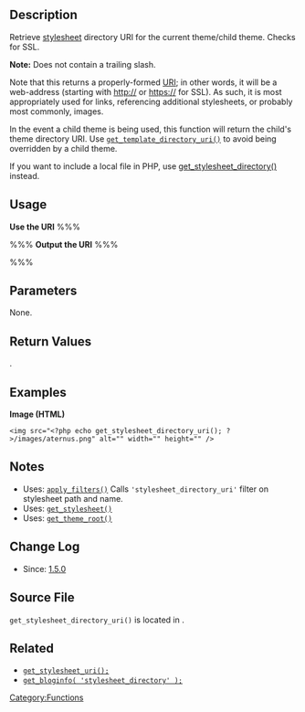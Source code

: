 {{Languages|
{{en|get stylesheet directory uri}}
{{ko|get stylesheet directory uri}}
}}

== Description ==

Retrieve [http://en.wikipedia.org/wiki/Cascading_Style_Sheets stylesheet] directory URI for the current theme/child theme. Checks for SSL.

<b>Note:</b> Does not contain a trailing slash.

Note that this returns a properly-formed [http://en.wikipedia.org/wiki/Uniform_Resource_Identifier URI]; in other words, it will be a web-address (starting with http:// or https:// for SSL). As such, it is most appropriately used for links, referencing additional stylesheets, or probably most commonly, images.

In the event a child theme is being used, this function will return the child's theme directory URI.
Use [[Function_Reference/get_template_directory_uri|<tt> get_template_directory_uri()</tt>]] to avoid being overridden by a child theme.

If you want to include a local file in PHP, use [[Function_Reference/get_stylesheet_directory|get_stylesheet_directory()]] instead.

== Usage ==

'''Use the URI'''
%%%<?php get_stylesheet_directory_uri(); ?>%%%
'''Output the URI'''
%%%<?php echo get_stylesheet_directory_uri(); ?>%%%

== Parameters ==

None.

== Return Values ==

{{Return|uri|string|Stylesheet directory URI}}.

== Examples ==

<b>Image (HTML)</b>

<pre>
<img src="<?php echo get_stylesheet_directory_uri(); ?>/images/aternus.png" alt="" width="" height="" />
</pre>

== Notes ==

* Uses: [[Function_Reference/apply_filters|<tt>apply_filters()</tt>]] Calls <tt>'stylesheet_directory_uri'</tt> filter on stylesheet path and name.
* Uses: [[Function_Reference/get_stylesheet|<tt>get_stylesheet()</tt>]]
* Uses: [[Function_Reference/get_theme_root|<tt>get_theme_root()</tt>]]

== Change Log ==

* Since: [[Version 1.5|1.5.0]]

== Source File ==

<tt>get_stylesheet_directory_uri()</tt> is located in {{Trac|wp-includes/theme.php}}.

== Related ==

* [[Function Reference/get_stylesheet_uri|<tt>get_stylesheet_uri();</tt>]]
* [[Function Reference/get_bloginfo|<tt>get_bloginfo( 'stylesheet_directory' );</tt>]]

{{Theme Paths}}
{{Tag Footer}}

[[Category:Functions]]
